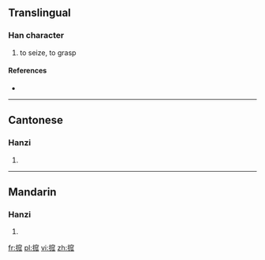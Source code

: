 ==Translingual==

===Han character===
{{Han char|rn=64|rad=手|as=10|sn=13|four=|canj=手十金人 (QJCO)}}

# to seize, to grasp

====References====
* {{Han ref|kx=0448.120|dkj=12516|dj=0799.050|hdz=31937.050|uh=6432|ud=25650}}

----

==Cantonese==

===Hanzi===
{{yue-hanzi|jyut=}}

# {{defn|lang=yue|sort=手10}}

----

==Mandarin==

===Hanzi===
{{cmn-hanzi|pin=[[wā]] ([[wa1]])|wg=wa<sup>1</sup>}}

# {{defn|lang=cmn|sort=手10}}

[[fr:搲]]
[[pl:搲]]
[[vi:搲]]
[[zh:搲]]
